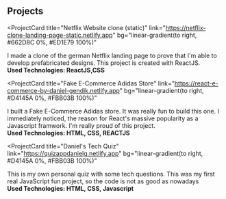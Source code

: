 ## Projects



<ProjectCard
  title="Netflix Website clone (static)"
  link="https://netflix-clone-landing-page-static.netlify.app"
  bg="linear-gradient(to right, #662D8C 0%, #ED1E79 100%)"
>
 I made a clone of the german Netflix landing page to prove that I'm able to 
 develop prefabricated designs. This project is created with ReactJS.\
 **Used Technologies: ReactJS,CSS**
</ProjectCard>

<ProjectCard
  title="Fake E-Commerce Adidas Store"
  link="https://react-e-commerce-by-daniel-gendik.netlify.app"
  bg="linear-gradient(to right, #D4145A 0%, #FBB03B 100%)"
>
  I built a Fake E-Commerce Adidas store.
  It was really fun to build this one. I immediately noticed, the reason for React's massive popularity as a Javascript framwork.
  I'm really proud of this project.\
   **Used Technologies: HTML, CSS, REACTJS**
</ProjectCard>

<ProjectCard
  title="Daniel's Tech Quiz"
  link="https://quizappdanielg.netlify.app"
  bg="linear-gradient(to right, #D4145A 0%, #FBB03B 100%)"
>
  This is my own personal quiz with some tech questions. This was my first real JavaScript fun project, so the code is not as good as nowadays\
   **Used Technologies: HTML, CSS, Javascript**
</ProjectCard>



